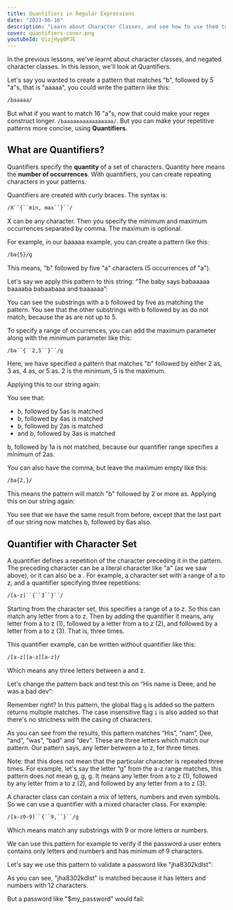 ```yaml
---
title: Quantifiers in Regular Expressions
date: "2023-06-16"
description: "Learn about Character Classes, and see how to use them to write advanced regular expressions"
cover: quantifiers-cover.png
youtubeId: UizjHyg0PJE
---
```


In the previous lessons, we've learnt about character classes, and negated character classes. In this lesson, we'll look at Quantifiers.

Let's say you wanted to create a pattern that matches "b", followed by 5 "a"s, that is "aaaaa", you could write the pattern like this:

```txt
/baaaaa/
```

 But what if you want to match 16 "a"s, now that could make your regex construct longer. `/baaaaaaaaaaaaaaaa/`. But you can make your repetitive patterns more concise, using **Quantifiers**.

## What are Quantifiers?

Quantifiers specify the **quantity** of a set of characters. Quantity here means the **number of occurrences**. With quantifiers, you can create repeating characters in your patterns.

Quantifiers are created with curly braces. The syntax is:

```txt
/X``{``min, max``}``/
```

X can be any character. Then you specify the minimum and maximum occurrences separated by comma. The maximum is optional.

For example, in our baaaaa example, you can create a pattern like this:

```txt
/ba{5}/g
```

This means, "b" followed by five "a" characters (5 occurrences of "a").

Let's say we apply this pattern to this string: “The baby says babaaaaa baaaaba babaabaaa and baaaaaa”:

<Regex
    pattern="/ba{5}/g"
    input="The baby says babaaaaa baaaaba babaabaaa and baaaaaa"
/>

You can see the substrings with a b followed by five as matching the pattern. You see that the other substrings with b followed by as do not match, because the as are not up to 5.

To specify a range of occurrences, you can add the maximum parameter along with the minimum parameter like this:

```txt
/ba``{``2,5``}``/g
```

Here, we have specified a pattern that matches "b" followed by either 2 as, 3 as, 4 as, or 5 as. 2 is the minimum, 5 is the maximum.

Applying this to our string again:

<Regex
    pattern="/ba{2,5}/g"
    input="The baby says babaaaaa baaaaba babaabaaa and baaaaaa"
/>

You see that:

- b, followed by 5as is matched
- b, followed by 4as is matched
- b, followed by 2as is matched
- and b, followed by 3as is matched

b, followed by 1a is not matched, because our quantifier range specifies a minimum of 2as.

You can also have the comma, but leave the maximum empty like this:

```txt
/ba{2,}/
```

This means the pattern will match "b" followed by 2 or more as. Applying this on our string again:

<Regex
    pattern="/ba{2,}/g"
    input="The baby says babaaaaa baaaaba babaabaaa and baaaaaa"
/>

You see that we have the same result from before, except that the last part of our string now matches b, followed by 6as also.

## Quantifier with Character Set

A quantifier defines a repetition of the character preceding it in the pattern. The preceding character can be a literal character like "a" (as we saw above), or it can also be a <CourseLink course='regex' path='character-class' label="Character Set" />. For example, a character set with a range of a to z, and a quantifier specifying three repetitions:

```txt
/[a-z]``{``3``}``/
```

Starting from the character set, this specifies a range of a to z. So this can match any letter from a to z. Then by adding the quantifier it means, any letter from a to z (1), followed by a letter from a to z (2), and followed by a letter from a to z (3). That is, three times.

This quantifier example, can be written without quantifier like this:

```txt
/[a-z][a-z][a-z]/
```

Which means any three letters between a and z.

Let's change the pattern back and test this on “His name is Deee, and he was a bad dev”:

<Regex
    pattern="/[a-z]{3}/gi"
    input="His name is Deee, and he was a bad dev"
/>

Remember <CourseLink course='regex' path='flags' label="Flags" /> right? In this pattern, the global flag `g` is added so the pattern returns multiple matches. The case insensitive flag `i` is also added so that there's no strictness with the casing of characters.

As you can see from the results, this pattern matches “His”, “nam”, Dee, “and”, “was”, “bad” and “dev”. These are three letters which match our pattern. Our pattern says, any letter between a to z, for three times.

<Important>
Note: that this does not mean that the particular character is repeated three times. For example, let's say the letter “g” from the a-z range matches, this pattern does not mean g, g, g. It means any letter from a to z (1), followed by any letter from a to z (2), and followed by any letter from a to z (3).
</Important>

A character class can contain a mix of letters, numbers and even symbols. So we can use a quantifier with a mixed character class. For example:

```txt
/[a-z0-9]``{``9,``}``/g
```

Which means match any substrings with 9 or more letters or numbers.

We can use this pattern for example to verify if the password a user enters contains only letters and numbers and has minimum of 9 characters.

Let's say we use this pattern to validate a password like "jha8302kdlst":

<Regex
    pattern="/[a-z0-9]{9,}/g"
    input="jha8302kdlst"
    type='validate'
/>

As you can see, "jha8302kdlst" is matched because it has letters and numbers with 12 characters.

But a password like "$my_password" would fail:

<Regex
    pattern="/[a-z0-9]{9,}/g"
    input="$my_password"
    type='validate'
/>